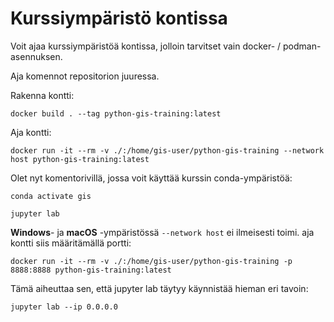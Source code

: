 # Kurssiympäristö kontissa

Voit ajaa kurssiympäristöä kontissa, jolloin tarvitset vain docker- /
podman-asennuksen.

Aja komennot repositorion juuressa.

Rakenna kontti:

```console
docker build . --tag python-gis-training:latest
```

Aja kontti:

```console
docker run -it --rm -v ./:/home/gis-user/python-gis-training --network host python-gis-training:latest
```

Olet nyt komentorivillä, jossa voit käyttää kurssin conda-ympäristöä:

```console
conda activate gis
```

```console
jupyter lab
```

**Windows**- ja **macOS** -ympäristössä `--network host` ei ilmeisesti toimi.
aja kontti siis määritämällä portti:

```console
docker run -it --rm -v ./:/home/gis-user/python-gis-training -p 8888:8888 python-gis-training:latest
```

Tämä aiheuttaa sen, että jupyter lab täytyy käynnistää hieman eri tavoin:

```console
jupyter lab --ip 0.0.0.0
```
